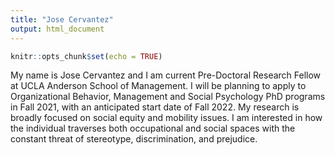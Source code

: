 ```yaml
---
title: "Jose Cervantez"
output: html_document
---
```


```r
knitr::opts_chunk$set(echo = TRUE)
```

My name is Jose Cervantez and I am current Pre-Doctoral Research Fellow at UCLA Anderson School of Management. I will be planning to apply to Organizational Behavior, Management and Social Psychology PhD programs in Fall 2021, with an anticipated start date of Fall 2022. My research is broadly focused on social equity and mobility issues. I am interested in how the individual traverses both occupational and social spaces with the constant threat of stereotype, discrimination, and prejudice.  
